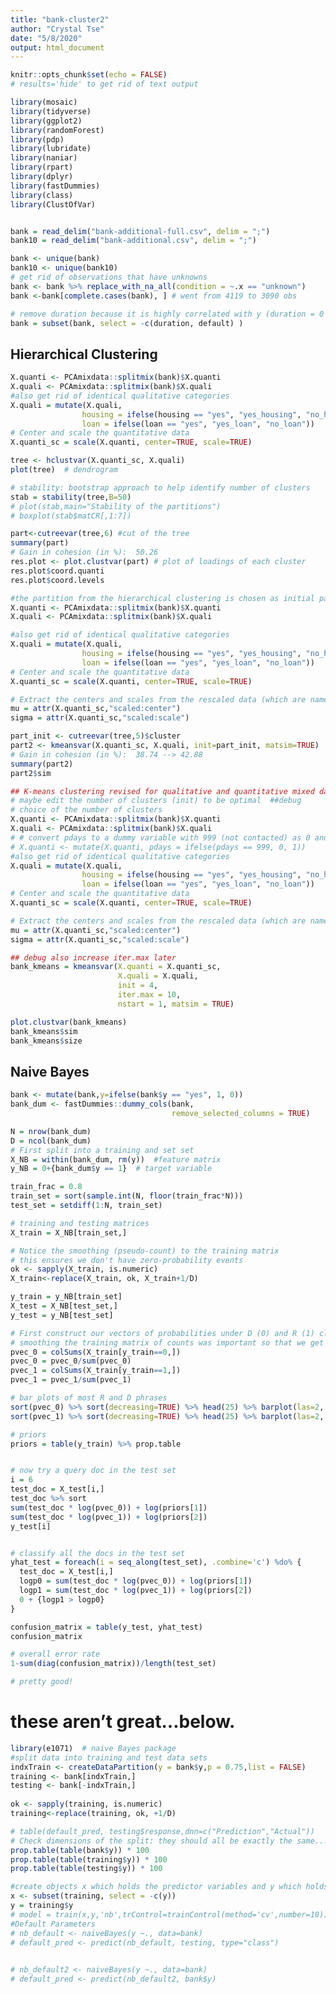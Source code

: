 ---
title: "bank-cluster2"
author: "Crystal Tse"
date: "5/8/2020"
output: html_document
---

```{r setup, include=FALSE}
knitr::opts_chunk$set(echo = FALSE)
# results='hide' to get rid of text output
```

```{r message = FALSE}
library(mosaic)
library(tidyverse)
library(ggplot2)
library(randomForest)
library(pdp)
library(lubridate)
library(naniar)
library(rpart)
library(dplyr)
library(fastDummies)
library(class)
library(ClustOfVar)


bank = read_delim("bank-additional-full.csv", delim = ";")
bank10 = read_delim("bank-additional.csv", delim = ";")
```


```{r}
bank <- unique(bank)
bank10 <- unique(bank10)
# get rid of observations that have unknowns
bank <- bank %>% replace_with_na_all(condition = ~.x == "unknown")
bank <-bank[complete.cases(bank), ] # went from 4119 to 3090 obs

# remove duration because it is highly correlated with y (duration = 0 --> no)
bank = subset(bank, select = -c(duration, default) )

```

## Hierarchical Clustering

```{r}
X.quanti <- PCAmixdata::splitmix(bank)$X.quanti
X.quali <- PCAmixdata::splitmix(bank)$X.quali
#also get rid of identical qualitative categories
X.quali = mutate(X.quali,
                housing = ifelse(housing == "yes", "yes_housing", "no_housing"),
                loan = ifelse(loan == "yes", "yes_loan", "no_loan"))
# Center and scale the quantitative data
X.quanti_sc = scale(X.quanti, center=TRUE, scale=TRUE)

tree <- hclustvar(X.quanti_sc, X.quali)
plot(tree)  # dendrogram

```

```{r}

# stability: bootstrap approach to help identify number of clusters
stab = stability(tree,B=50)
# plot(stab,main="Stability of the partitions")
# boxplot(stab$matCR[,1:7])
```



```{r}
part<-cutreevar(tree,6) #cut of the tree
summary(part)
# Gain in cohesion (in %):  50.26
res.plot <- plot.clustvar(part) # plot of loadings of each cluster
res.plot$coord.quanti
res.plot$coord.levels
```




```{r}
#the partition from the hierarchical clustering is chosen as initial partition
X.quanti <- PCAmixdata::splitmix(bank)$X.quanti
X.quali <- PCAmixdata::splitmix(bank)$X.quali

#also get rid of identical qualitative categories
X.quali = mutate(X.quali,
                housing = ifelse(housing == "yes", "yes_housing", "no_housing"),
                loan = ifelse(loan == "yes", "yes_loan", "no_loan"))
# Center and scale the quantitative data
X.quanti_sc = scale(X.quanti, center=TRUE, scale=TRUE)

# Extract the centers and scales from the rescaled data (which are named attributes)
mu = attr(X.quanti_sc,"scaled:center")
sigma = attr(X.quanti_sc,"scaled:scale")

part_init <- cutreevar(tree,5)$cluster
part2 <- kmeansvar(X.quanti_sc, X.quali, init=part_init, matsim=TRUE)
# Gain in cohesion (in %):  38.74 --> 42.88
summary(part2)
part2$sim
```


```{r}

## K-means clustering revised for qualitative and quantitative mixed data
# maybe edit the number of clusters (init) to be optimal  ##debug
# choice of the number of clusters
X.quanti <- PCAmixdata::splitmix(bank)$X.quanti
X.quali <- PCAmixdata::splitmix(bank)$X.quali
# # convert pdays to a dummy variable with 999 (not contacted) as 0 and any other value as one
# X.quanti <- mutate(X.quanti, pdays = ifelse(pdays == 999, 0, 1))
#also get rid of identical qualitative categories
X.quali = mutate(X.quali,
                housing = ifelse(housing == "yes", "yes_housing", "no_housing"),
                loan = ifelse(loan == "yes", "yes_loan", "no_loan"))
# Center and scale the quantitative data
X.quanti_sc = scale(X.quanti, center=TRUE, scale=TRUE)

# Extract the centers and scales from the rescaled data (which are named attributes)
mu = attr(X.quanti_sc,"scaled:center")
sigma = attr(X.quanti_sc,"scaled:scale")

## debug also increase iter.max later
bank_kmeans = kmeansvar(X.quanti = X.quanti_sc, 
                        X.quali = X.quali, 
                        init = 4,
                        iter.max = 10,
                        nstart = 1, matsim = TRUE)

plot.clustvar(bank_kmeans)
bank_kmeans$sim
bank_kmeans$size
```

## Naive Bayes
```{r}
bank <- mutate(bank,y=ifelse(bank$y == "yes", 1, 0))
bank_dum <- fastDummies::dummy_cols(bank,
                                    remove_selected_columns = TRUE)

N = nrow(bank_dum)
D = ncol(bank_dum)
# First split into a training and set set
X_NB = within(bank_dum, rm(y))  #feature matrix
y_NB = 0+{bank_dum$y == 1}  # target variable

train_frac = 0.8
train_set = sort(sample.int(N, floor(train_frac*N)))
test_set = setdiff(1:N, train_set)

# training and testing matrices
X_train = X_NB[train_set,]

# Notice the smoothing (pseudo-count) to the training matrix
# this ensures we don't have zero-probability events
ok <- sapply(X_train, is.numeric)
X_train<-replace(X_train, ok, X_train+1/D)

y_train = y_NB[train_set]
X_test = X_NB[test_set,]
y_test = y_NB[test_set]

# First construct our vectors of probabilities under D (0) and R (1) classes
# smoothing the training matrix of counts was important so that we get no zeros here
pvec_0 = colSums(X_train[y_train==0,])
pvec_0 = pvec_0/sum(pvec_0)
pvec_1 = colSums(X_train[y_train==1,])
pvec_1 = pvec_1/sum(pvec_1)


```

```{r}
# bar plots of most R and D phrases
sort(pvec_0) %>% sort(decreasing=TRUE) %>% head(25) %>% barplot(las=2, cex.names=0.6)
sort(pvec_1) %>% sort(decreasing=TRUE) %>% head(25) %>% barplot(las=2, cex.names=0.6)

# priors
priors = table(y_train) %>% prop.table


# now try a query doc in the test set
i = 6
test_doc = X_test[i,]
test_doc %>% sort
sum(test_doc * log(pvec_0)) + log(priors[1])
sum(test_doc * log(pvec_1)) + log(priors[2])
y_test[i]


# classify all the docs in the test set
yhat_test = foreach(i = seq_along(test_set), .combine='c') %do% {
  test_doc = X_test[i,]
  logp0 = sum(test_doc * log(pvec_0)) + log(priors[1])
  logp1 = sum(test_doc * log(pvec_1)) + log(priors[2])
  0 + {logp1 > logp0}
}

confusion_matrix = table(y_test, yhat_test)
confusion_matrix

# overall error rate
1-sum(diag(confusion_matrix))/length(test_set)

# pretty good!
```



# these aren't great...below.
```{r}
library(e1071)  # naive Bayes package
#split data into training and test data sets
indxTrain <- createDataPartition(y = bank$y,p = 0.75,list = FALSE)
training <- bank[indxTrain,]
testing <- bank[-indxTrain,]
 
ok <- sapply(training, is.numeric)
training<-replace(training, ok, +1/D)

# table(default_pred, testing$response,dnn=c("Prediction","Actual"))
# Check dimensions of the split: they should all be exactly the same...
prop.table(table(bank$y)) * 100
prop.table(table(training$y)) * 100
prop.table(table(testing$y)) * 100

#create objects x which holds the predictor variables and y which holds the response variables
x <- subset(training, select = -c(y))
y = training$y
# model = train(x,y,'nb',trControl=trainControl(method='cv',number=10))
#Default Parameters
# nb_default <- naiveBayes(y ~., data=bank)
# default_pred <- predict(nb_default, testing, type="class")
 
```

```{r}
# nb_default2 <- naiveBayes(y ~., data=bank)
# default_pred <- predict(nb_default2, bank$y)
```







